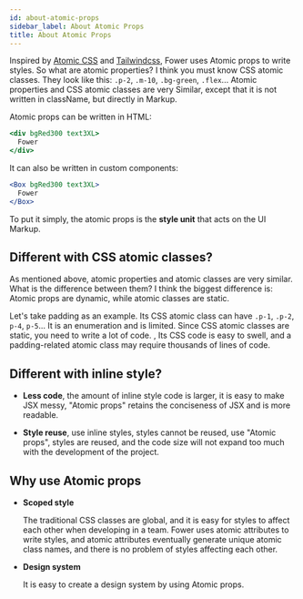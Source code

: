 ```yaml
---
id: about-atomic-props
sidebar_label: About Atomic Props
title: About Atomic Props
---
```


Inspired by [Atomic CSS](https://acss.io/) and [Tailwindcss](https://tailwindcss.com/), Fower uses Atomic props to write styles. So what are atomic properties? I think you must know CSS atomic classes. They look like this: `.p-2`, `.m-10`, `.bg-green`, `.flex`... Atomic properties and CSS atomic classes are very Similar, except that it is not written in className, but directly in Markup.

Atomic props can be written in HTML:

```jsx
<div bgRed300 text3XL>
  Fower
</div>
```

It can also be written in custom components:

```jsx live
<Box bgRed300 text3XL>
  Fower
</Box>
```

To put it simply, the atomic props is the **style unit** that acts on the UI Markup.

## Different with CSS atomic classes?

As mentioned above, atomic properties and atomic classes are very similar. What is the difference between them? I think the biggest difference is: Atomic props are dynamic, while atomic classes are static.

Let's take padding as an example. Its CSS atomic class can have `.p-1`, `.p-2`, `p-4`, `p-5`... It is an enumeration and is limited. Since CSS atomic classes are static, you need to write a lot of code. , Its CSS code is easy to swell, and a padding-related atomic class may require thousands of lines of code.

## Different with inline style?

- **Less code**, the amount of inline style code is larger, it is easy to make JSX messy, "Atomic props" retains the conciseness of JSX and is more readable.

- **Style reuse**, use inline styles, styles cannot be reused, use "Atomic props", styles are reused, and the code size will not expand too much with the development of the project.

## Why use Atomic props

- **Scoped style**

  The traditional CSS classes are global, and it is easy for styles to affect each other when developing in a team. Fower uses atomic attributes to write styles, and atomic attributes eventually generate unique atomic class names, and there is no problem of styles affecting each other.

- **Design system**

  It is easy to create a design system by using Atomic props.
